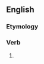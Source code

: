 ==English==

===Etymology===
{{suffix|attain|eth|lang=en}}

===Verb===
{{head|en|verb form}}

# {{en-archaic third-person singular of|attain}}